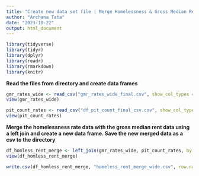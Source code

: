 ---
title: "Create new data set file | Merge Homelessness & Gross Median Rent"
author: "Archana Tata"
date: "2023-10-22"
output: html_document
---

```{r}
library(tidyverse)
library(tidyr)
library(dplyr)
library(readr)
library(rmarkdown)
library(knitr)
```

**Read the files from directory and create data frames**

```{r}
gmr_rates_wide <- read_csv("gmr_rates_wide_final.csv", show_col_types = FALSE)
view(gmr_rates_wide)

pit_count_rates <- read_csv("df_pit_count_final_csv.csv", show_col_types = FALSE)
view(pit_count_rates)
```

**Merge the homelessness rate data with the gross median rent data using a left join and create a new data frame. Save the new merged data as a csv to the directory**

```{r}
df_homless_rent_merge <- left_join(gmr_rates_wide, pit_count_rates, by = c("state", "statename", "year"))
view(df_homless_rent_merge)

write.csv(df_homless_rent_merge, "homeless_rent_merge_wide.csv", row.names = FALSE)

```

